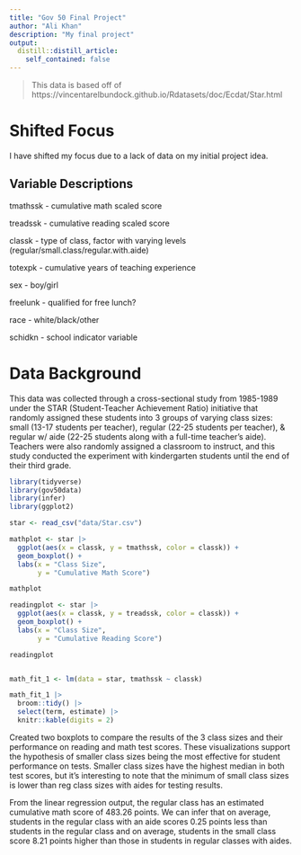 ```yaml
---
title: "Gov 50 Final Project"
author: "Ali Khan"
description: "My final project"
output:
  distill::distill_article:
    self_contained: false
---
```


> This data is based off of https://vincentarelbundock.github.io/Rdatasets/doc/Ecdat/Star.html

# Shifted Focus

I have shifted my focus due to a lack of data on my initial project idea.  

## Variable Descriptions

tmathssk - cumulative math scaled score

treadssk - cumulative reading scaled score

classk - type of class, factor with varying levels (regular/small.class/regular.with.aide)

totexpk - cumulative years of teaching experience

sex - boy/girl

freelunk - qualified for free lunch?

race - white/black/other

schidkn - school indicator variable

# Data Background

This data was collected through a cross-sectional study from 1985-1989 under the STAR (Student-Teacher Achievement Ratio) initiative that randomly assigned these students into 3 groups of varying class sizes: small (13-17 students per teacher), regular (22-25 students per teacher), & regular w/ aide (22-25 students along with a full-time teacher's aide). Teachers were also randomly assigned a classroom to instruct, and this study conducted the experiment with kindergarten students until the end of their third grade.  


```r
library(tidyverse)
library(gov50data)
library(infer)
library(ggplot2)

star <- read_csv("data/Star.csv")

mathplot <- star |> 
  ggplot(aes(x = classk, y = tmathssk, color = classk)) +
  geom_boxplot() + 
  labs(x = "Class Size",
       y = "Cumulative Math Score")

mathplot

readingplot <- star |> 
  ggplot(aes(x = classk, y = treadssk, color = classk)) +
  geom_boxplot() + 
  labs(x = "Class Size",
       y = "Cumulative Reading Score")

readingplot


math_fit_1 <- lm(data = star, tmathssk ~ classk)

math_fit_1 |>
  broom::tidy() |>
  select(term, estimate) |>  
  knitr::kable(digits = 2)


```
Created two boxplots to compare the results of the 3 class sizes and their performance on reading and math test scores. These visualizations support the hypothesis of smaller class sizes being the most effective for student performance on tests. Smaller class sizes have the highest median in both test scores, but it's interesting to note that the minimum of small class sizes is lower than reg class sizes with aides for testing results.

From the linear regression output, the regular class has an estimated cumulative math score of 483.26 points. We can infer that on average, students in the regular class with an aide scores 0.25 points less than students in the regular class  and on average, students in the small class score 8.21 points higher than those in students in regular classes with aides. 
